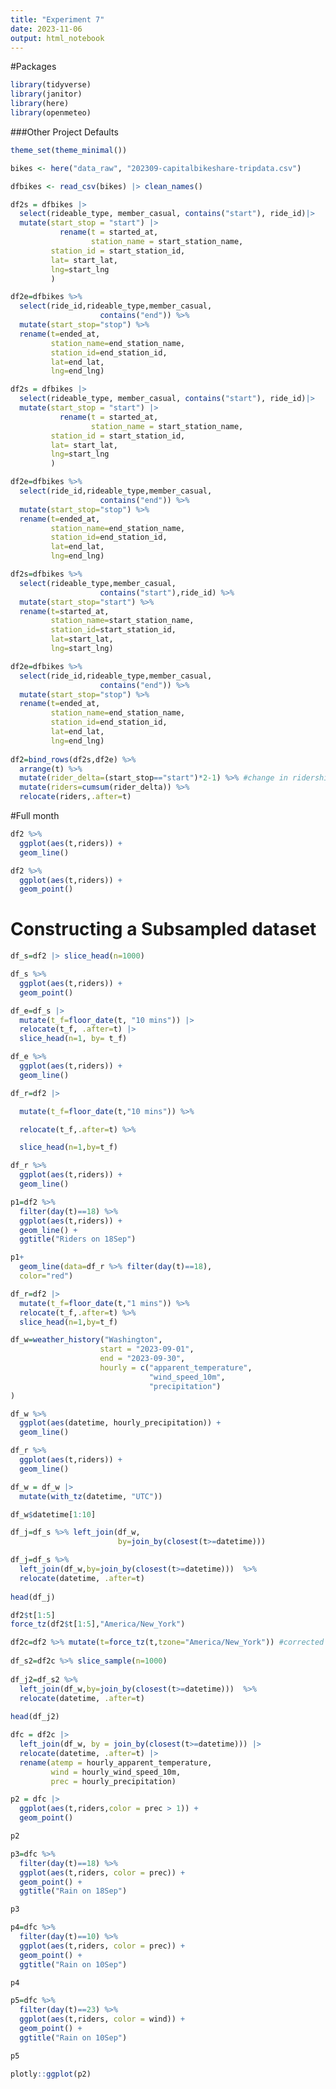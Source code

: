 ```yaml
---
title: "Experiment 7"
date: 2023-11-06
output: html_notebook
---
```


#Packages 
```r
library(tidyverse)
library(janitor)
library(here)
library(openmeteo)
```

###Other Project Defaults
```r
theme_set(theme_minimal())
```

```r
bikes <- here("data_raw", "202309-capitalbikeshare-tripdata.csv")

dfbikes <- read_csv(bikes) |> clean_names()
```
```r
df2s = dfbikes |>
  select(rideable_type, member_casual, contains("start"), ride_id)|>
  mutate(start_stop = "start") |>
           rename(t = started_at, 
                  station_name = start_station_name,
         station_id = start_station_id,
         lat= start_lat,
         lng=start_lng
         )
```

```r
df2e=dfbikes %>% 
  select(ride_id,rideable_type,member_casual,
                    contains("end")) %>%
  mutate(start_stop="stop") %>%
  rename(t=ended_at,
         station_name=end_station_name,
         station_id=end_station_id,
         lat=end_lat,
         lng=end_lng)
```
```r
df2s = dfbikes |>
  select(rideable_type, member_casual, contains("start"), ride_id)|>
  mutate(start_stop = "start") |>
           rename(t = started_at, 
                  station_name = start_station_name,
         station_id = start_station_id,
         lat= start_lat,
         lng=start_lng
         )
```

```r
df2e=dfbikes %>% 
  select(ride_id,rideable_type,member_casual,
                    contains("end")) %>%
  mutate(start_stop="stop") %>%
  rename(t=ended_at,
         station_name=end_station_name,
         station_id=end_station_id,
         lat=end_lat,
         lng=end_lng)
```

```r
df2s=dfbikes %>% 
  select(rideable_type,member_casual,
                    contains("start"),ride_id) %>% 
  mutate(start_stop="start") %>%
  rename(t=started_at,
         station_name=start_station_name,
         station_id=start_station_id,
         lat=start_lat,
         lng=start_lng)

df2e=dfbikes %>% 
  select(ride_id,rideable_type,member_casual,
                    contains("end")) %>%
  mutate(start_stop="stop") %>%
  rename(t=ended_at,
         station_name=end_station_name,
         station_id=end_station_id,
         lat=end_lat,
         lng=end_lng)
 
df2=bind_rows(df2s,df2e) %>%
  arrange(t) %>%
  mutate(rider_delta=(start_stop=="start")*2-1) %>% #change in ridership 
  mutate(riders=cumsum(rider_delta)) %>%
  relocate(riders,.after=t)


```

#Full month
```r
df2 %>% 
  ggplot(aes(t,riders)) +
  geom_line()
```
```r
df2 %>% 
  ggplot(aes(t,riders)) +
  geom_point()
```

# Constructing a Subsampled dataset

```r
df_s=df2 |> slice_head(n=1000)
```

```r
df_s %>% 
  ggplot(aes(t,riders)) +
  geom_point()
```

```r
df_e=df_s |>
  mutate(t_f=floor_date(t, "10 mins")) |>
  relocate(t_f, .after=t) |>
  slice_head(n=1, by= t_f)
```

```r
df_e %>% 
  ggplot(aes(t,riders)) +
  geom_line()
```

```r
df_r=df2 |>

  mutate(t_f=floor_date(t,"10 mins")) %>%

  relocate(t_f,.after=t) %>%

  slice_head(n=1,by=t_f)
```

```r
df_r %>% 
  ggplot(aes(t,riders)) +
  geom_line()
```
```r
p1=df2 %>% 
  filter(day(t)==18) %>%
  ggplot(aes(t,riders)) +
  geom_line() +
  ggtitle("Riders on 18Sep")

p1+
  geom_line(data=df_r %>% filter(day(t)==18),
  color="red")
```
```r
df_r=df2 |>
  mutate(t_f=floor_date(t,"1 mins")) %>%
  relocate(t_f,.after=t) %>%
  slice_head(n=1,by=t_f)
```

```r
df_w=weather_history("Washington",
                    start = "2023-09-01",
                    end = "2023-09-30",
                    hourly = c("apparent_temperature",
                               "wind_speed_10m",
                               "precipitation")
)
```

```r
df_w %>% 
  ggplot(aes(datetime, hourly_precipitation)) +
  geom_line()
```

```r
df_r %>% 
  ggplot(aes(t,riders)) +
  geom_line()
```
```r
df_w = df_w |>
  mutate(with_tz(datetime, "UTC"))

df_w$datetime[1:10]
```

```r
df_j=df_s %>% left_join(df_w,
                        by=join_by(closest(t>=datetime)))
```

```r
df_j=df_s %>% 
  left_join(df_w,by=join_by(closest(t>=datetime)))  %>%
  relocate(datetime, .after=t)
 
head(df_j)
```

```r
df2$t[1:5]
force_tz(df2$t[1:5],"America/New_York")
```

```r
df2c=df2 %>% mutate(t=force_tz(t,tzone="America/New_York")) #corrected
 
df_s2=df2c %>% slice_sample(n=1000)
 
df_j2=df_s2 %>% 
  left_join(df_w,by=join_by(closest(t>=datetime)))  %>%
  relocate(datetime, .after=t)
 
head(df_j2)
```

```r
dfc = df2c |>
  left_join(df_w, by = join_by(closest(t>=datetime))) |>
  relocate(datetime, .after=t) |>
  rename(atemp = hourly_apparent_temperature, 
         wind = hourly_wind_speed_10m,
         prec = hourly_precipitation)
```

```r
p2 = dfc |>
  ggplot(aes(t,riders,color = prec > 1)) +
  geom_point()
```


```r
p2
```

```r
p3=dfc %>% 
  filter(day(t)==18) %>%
  ggplot(aes(t,riders, color = prec)) +
  geom_point() +
  ggtitle("Rain on 18Sep")

p3
```

```r
p4=dfc %>% 
  filter(day(t)==10) %>%
  ggplot(aes(t,riders, color = prec)) +
  geom_point() +
  ggtitle("Rain on 10Sep")

p4
```

```r
p5=dfc %>% 
  filter(day(t)==23) %>%
  ggplot(aes(t,riders, color = wind)) +
  geom_point() +
  ggtitle("Rain on 10Sep")

p5
```

```r
plotly::ggplot(p2)
```

